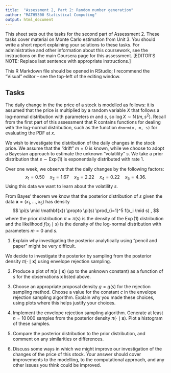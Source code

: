 ```yaml
---
title:  "Assessment 2, Part 2: Random number generation"
author: "MATH5300 Statistical Computing"
output: html_document
---
```


This sheet sets out the tasks for the second part of Assessment 2. These tasks cover material on Monte Carlo estimation from Unit 3. You should write a short report explaining your solutions to these tasks. For administrative and other information about this coursework, see the instructions on the main Coursera page for this assessment. [EDITOR'S NOTE: Replace last sentence with appropriate instructions.]

This R Markdown file should be opened in RStudio; I recommend the "Visual" editor -- see the top-left of the editing window.

## Tasks

The daily change in the the price of a stock is modelled as follows: it is assumed that the price is multiplied by a random variable $X$ that follows a log-normal distribution with parameters $m$ and $s$, so $\log X \sim \operatorname{N}(m, s^2)$. Recall from the first part of this assessment that R contains functions for dealing with the log-normal distribution, such as the function `dnorm(x, m, s)` for evaluating the PDF at $x$.

We wish to investigate the distribution of the daily changes in the stock price. We assume that the "drift" $m = 0$ is known, while we choose to adopt a Bayesian approach to estimate the unknown "volatility" $s$. We take a prior distribution that $s \sim \operatorname{Exp}(1)$ is exponentially distributed with rate 1.

Over one week, we observe that the daily changes by the following factors: $$ x_1 = 0.50 \quad x_2 = 1.67 \quad x_3 = 2.22 \quad x_4 = 0.22 \quad x_5 = 4.36 . $$ Using this data we want to learn about the volatility $s$.

From Bayes' theorem we know that the posterior distribution of $s$ given the data $\mathbf{x} = (x_1, \dots, x_5)$ has density $$ \pi(s \mid \mathbf{x}) \propto \pi(s) \prod_{i=1}^5 f(x_i \mid s) , $$ where the prior distribution $\pi = \pi(s)$ is the density of the $\operatorname{Exp}(1)$ distribution and the likelihood $f(x_i \mid s)$ is the density of the log-normal distribution with parameters $m = 0$ and $s$.

1. Explain why investigating the posterior analytically using "pencil and paper" might be very difficult.

We decide to investigate the posterior by sampling from the posterior density $\pi(\cdot \mid \mathbf{x})$ using envelope rejection sampling.

2.  Produce a plot of $\pi(s \mid \mathbf{x})$ (up to the unknown constant) as a function of $s$ for the observations $\mathbf{x}$ listed above.

3. Choose an appropriate proposal density $g = g(s)$ for the rejection sampling method. Choose a value for the constant $c$ in the envelope rejection sampling algorithm. Explain why you made these choices, using plots where this helps justify your choices.

4. Implement the envelope rejection sampling algorithm. Generate at least $n = 10\,000$ samples from the posterior density $\pi(\cdot \mid \mathbf{x})$. Plot a histogram of these samples.

5. Compare the posterior distribution to the prior distribution, and comment on any similarities or differences.

6. Discuss some ways in which we might improve our investigation of the changes of the price of this stock. Your answer should cover improvements to the modelling, to the computational approach, and any other issues you think could be improved.